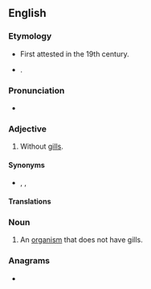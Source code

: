 ==English==

===Etymology===
* First attested in the 19th century.
* {{prefix|a|branchiate|gloss1=not|gloss2=gills|lang=en}}.

===Pronunciation===
* {{a|US}} {{IPA|/eɪˈbɹæŋ.ki.ɪt/|/eɪˈbɹæŋ.kiˌeɪt/|lang=en}}

===Adjective===
{{en-adj|-}}

# {{lb|en|zoology}} Without [[gills]].

====Synonyms====
* {{l|en|abranchial}}, {{l|en|abranchious}}, {{l|en|debranchiate}}

====Translations====
{{trans-see|gillless}}

===Noun===
{{en-noun}}

# {{lb|en|zoology}} An [[organism]] that does not have gills.

===Anagrams===
* {{anagrams|en|antebrachia}}